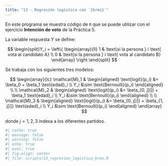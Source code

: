 ```yaml
---
title: "13 - Regresión logística con `{brms}`"
---
```


En este programa se muestra código de `R` que se puede utilizar con el ejercicio 
**Intención de voto** de la Práctica 5.

La variable respuesta $Y$ se define:

$$
\begin{split}Y_i =
\left\{
    \begin{array}{ll}
        1 & \text{si la persona } i \text{ vota al candidato A} \\
        0 & \text{si la persona } i \text{ vota al candidato B}
    \end{array}
\right.\end{split}
$$

Se trabaja con los siguientes tres modelos:

$$
\begin{array}{lc}
    \mathcal{M}_1 & 
    \begin{aligned}
    \text{logit}(p_i) &= \beta_0 + \beta_1 \text{edad}_i \\
    Y_i &\sim \text{Bernoulli}(p_i)
    \end{aligned} \\
    \\
    \mathcal{M}_2 & 
    \begin{aligned}
    \text{logit}(p_i) &= \beta_{0, j[i]} + \beta_1 \text{edad}_i \\
    Y_i &\sim \text{Bernoulli}(p_i)
    \end{aligned} \\
    \\
    \mathcal{M}_3 & 
    \begin{aligned}
    \text{logit}(p_i) &= \beta_{0, j[i]} + \beta_{1, j[i]} \text{edad}_i \\
    Y_i &\sim \text{Bernoulli}(p_i)
    \end{aligned}
\end{array}
$$

donde $j = 1, 2, 3$ indexa a los diferentes partidos.

```r
#| cache: true
#| message: false
#| warning: false
#| echo: true
#| eval: true 
#| fig-align: center
#| file: scripts/13_regresion_logistica_brms.R 
```